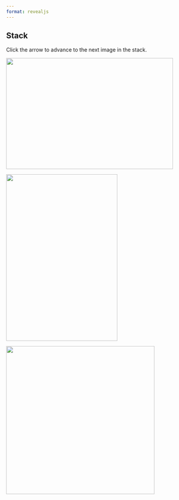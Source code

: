 ```yaml
---
format: revealjs
---
```


## Stack

Click the arrow to advance to the next image in the stack.

::: r-stack
![](images/kitten-450-300.jpeg){.fragment width="450" height="300"}

![](images/kitten-300-450.jpeg){.fragment width="300" height="450"}

![](images/kitten-400-400.jpeg){.fragment width="400" height="400"}
:::
